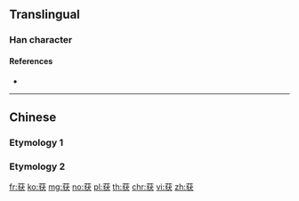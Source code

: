 {{character info/new}}
{{also|獲|穫}}
==Translingual==

===Han character===
{{Han char|rn=140|rad=艸|as=07|sn=13|four=|canj=TKHK|ids=⿱艹犾}}

====References====
* {{Han ref|kx=1036.401|hdz=53223.090|uh=83B7|ud=33719}}

----

==Chinese==

===Etymology 1===
{{zh-see|獲}}

===Etymology 2===
{{zh-see|穫}}

[[fr:获]]
[[ko:获]]
[[mg:获]]
[[no:获]]
[[pl:获]]
[[th:获]]
[[chr:获]]
[[vi:获]]
[[zh:获]]